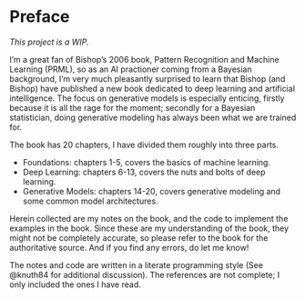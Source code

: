 # Preface {.unnumbered}

*This project is a WIP.*

I'm a great fan of Bishop's 2006 book, Pattern Recognition and Machine Learning (PRML), so as an AI practioner coming from a Bayesian background, I'm very much pleasantly surprised to learn that Bishop (and Bishop) have published a new book dedicated to deep learning and artificial intelligence. The focus on generative models is especially enticing, firstly because it is all the rage for the moment; secondly for a Bayesian statistician, doing generative modeling has always been what we are trained for.

The book has 20 chapters, I have divided them roughly into three parts.

- Foundations: chapters 1-5, covers the basics of machine learning.
- Deep Learning: chapters 6-13, covers the nuts and bolts of deep learning.
- Generative Models: chapters 14-20, covers generative modeling and some common model architectures.

Herein collected are my notes on the book, and the code to implement the examples in the book. Since these are my understanding of the book, they might not be completely accurate, so please refer to the book for the authoritative source. And if you find any errors, do let me know!

The notes and code are written in a literate programming style (See @knuth84 for additional discussion). The references are not complete; I only included the ones I have read.